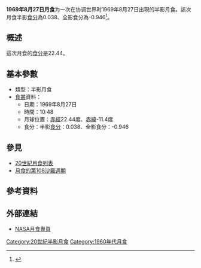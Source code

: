 {{Notability|time=2022-05-10T08:30:24+00:00}}
{{Infobox lunar eclipse
| date        = 1969年8月27日
| time        = 10:48
| nature     = 半影月食
| saros       = 108
| gamma           = -1.541
| magnitude      = 半影食分：0.038<br/>全影食分：-0.946
| par_duration   = 
| tot_duration    = 
| chart               = Lunar eclipse chart close-1969Aug27.png
}}
'''1969年8月27日月食'''为一次在协调世界时1969年8月27日出現的半影月食。該次月食半影[[食分|食分]]為0.038、全影食分為-0.946<ref name="nasa_catalog_list">{{cite web|url=http://eclipse.gsfc.nasa.gov/LEcat/LE1901-2000.html|title=Lunar Eclipses: 1901 to 2000|language=en|publisher=[[NASA|NASA]]|archiveurl=https://web.archive.org/web/20080331031357/http://eclipse.gsfc.nasa.gov/LEcat/LE1901-2000.html|archivedate=2008-03-31|deadurl=yes|accessdate=2016-09-10}}</ref>。

== 概述 ==
這次月食的[[食分|食分]]是22.44。

== 基本參數 ==
{{NoteUTC}}
* 類型：半影月食
*[[食甚|食甚]]資料：
** 日期：1969年8月27日
** 時間：10:48
** 月球位置：[[赤經|赤經]]22.44度、[[赤緯|赤緯]]-11.4度
** 食分：半影[[食分|食分]]：0.038、全影食分：-0.946


== 參見 ==
{{portal box|天文學}}
* [[20世紀月食列表|20世紀月食列表]]
* [[月食的第108沙羅週期|月食的第108沙羅週期]]

== 參考資料 ==
{{reflist}}

== 外部連結 ==
* [http://eclipse.gsfc.nasa.gov/lunar.html NASA月食專頁]{{Wayback|url=http://eclipse.gsfc.nasa.gov/lunar.html |date=20181231235927 }}{{en icon}}
{{Lunar-eclipse-stub}}
{{月食}}

[[Category:20世紀半影月食|Category:20世紀半影月食]]
[[Category:1960年代月食|Category:1960年代月食]]